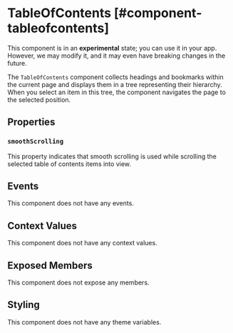 
# TableOfContents [#component-tableofcontents]

<Callout type="info" emoji="ℹ️">This component is in an **experimental** state; you can use it in your app. However, we may modify it, and it may even have breaking changes in the future.</Callout>

The `TableOfContents` component collects headings and bookmarks within the current page and displays them in a tree representing their hierarchy. When you select an item in this tree, the component navigates the page to the selected position.

## Properties

### `smoothScrolling`

This property indicates that smooth scrolling is used while scrolling the selected table of contents items into view.

## Events

This component does not have any events.

## Context Values

This component does not have any context values.

## Exposed Members

This component does not expose any members.

## Styling

This component does not have any theme variables.
